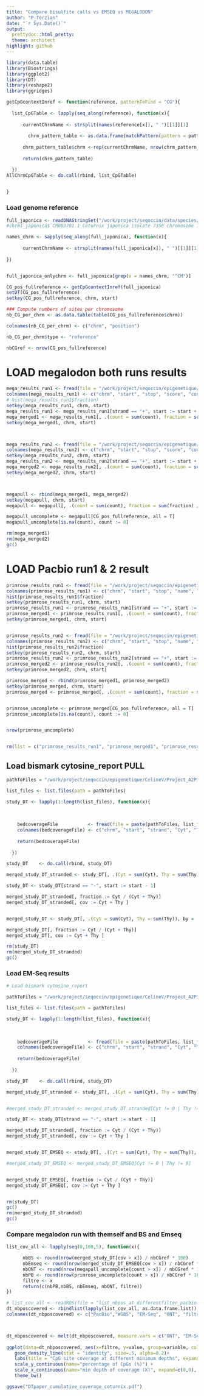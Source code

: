 ---
title: "Compare bisulfite calls vs EMSEQ vs MEGALODON"
author: "P_Terzian"
date: "`r Sys.Date()`"
output:
  prettydoc::html_pretty:
  theme: architect
highlight: github
---


```{r, include=FALSE}
library(data.table)
library(Biostrings)
library(ggplot2)
library(DT)
library(reshape2)
library(ggridges)

```

```{r}

getCpGcontextInref <- function(reference, patternToFind = "CG"){
  
  list_CpGTable <- lapply(seq_along(reference), function(x){
  
      currentChrmName <- strsplit(names(reference[x]), " ")[[1]][1]
  
        chrm_pattern_table <- as.data.frame(matchPattern(pattern = patternToFind, subject = reference[[x]])@ranges)
  
      chrm_pattern_table$chrm <-rep(currentChrmName, nrow(chrm_pattern_table))
      
      return(chrm_pattern_table)

  })
AllChrmCpGTable <- do.call(rbind, list_CpGTable)
  

}

```


### Load genome reference
```{r}

full_japonica <- readDNAStringSet("/work/project/seqoccin/data/species/coturnix_japonica/Coturnix_japonica_2.0/GCA_001577835.1_Coturnix_japonica_2.0_genomic.fa")
#chrm1_japonica$`CM003781.1 Coturnix japonica isolate 7356 chromosome 1, whole genome shotgun sequence`[CM003781[strand == "+"]$start]

names_chrm <- sapply(seq_along(full_japonica), function(x){
  
      currentChrmName <- strsplit(names(full_japonica[x]), " ")[[1]][1]
      
})


full_japonica_onlychrm <- full_japonica[grep(x = names_chrm, "^CM")]

CG_pos_fullreference <- getCpGcontextInref(full_japonica)
setDT(CG_pos_fullreference)
setkey(CG_pos_fullreference, chrm, start)

### Compute numbers of sites per chromosome
nb_CG_per_chrm <- as.data.table(table(CG_pos_fullreference$chrm))

colnames(nb_CG_per_chrm) <- c("chrm", "position")

nb_CG_per_chrm$type <- "reference"

nbCGref <- nrow(CG_pos_fullreference)
```


# LOAD megalodon both runs results
```{r}
mega_results_run1 <- fread(file = "/work/project/seqoccin/epigenetique/coturnix_japonica/PromethION_PAE47187_Promethion_PAE47965_natifs/megalodon_calling/2022_last_calls_with_bam_fastq_mod/coturnix_ref_PAE47187/modified_bases.5mC.bed", stringsAsFactors = FALSE)
colnames(mega_results_run1) <- c("chrm", "start", "stop", "score", "count", "strand", "start2", "stop2", "Idonknow", "count", "fraction")
# hist(mega_results_run1$fraction)
setkey(mega_results_run1, chrm, start)
mega_results_run1 <- mega_results_run1[strand == "+", start := start + 1]
mega_merged1 <- mega_results_run1[, .(count = sum(count), fraction = sum(fraction) / length(fraction)), by = .(chrm, start)]
setkey(mega_merged1, chrm, start)



mega_results_run2 <- fread(file = "/work/project/seqoccin/epigenetique/coturnix_japonica/PromethION_PAE47187_Promethion_PAE47965_natifs/megalodon_calling/2022_last_calls_with_bam_fastq_mod/coturnix_ref_PAE47965/modified_bases.5mC.bed", stringsAsFactors = FALSE)
colnames(mega_results_run2) <- c("chrm", "start", "stop", "score", "count", "strand", "start2", "stop2", "Idonknow", "count", "fraction")
setkey(mega_results_run2, chrm, start)
mega_results_run2 <- mega_results_run2[strand == "+", start := start + 1]
mega_merged2 <- mega_results_run2[, .(count = sum(count), fraction = sum(fraction) / length(fraction)), by = .(chrm, start)]
setkey(mega_merged2, chrm, start)



megapull <- rbind(mega_merged1, mega_merged2)
setkey(megapull, chrm, start)
megapull <- megapull[, .(count = sum(count), fraction = sum(fraction) / length(fraction)), by = .(chrm, start)]

megapull_uncomplete <- megapull[CG_pos_fullreference, all = T]
megapull_uncomplete[is.na(count), count := 0]

rm(mega_merged1)
rm(mega_merged2)
gc()

```

# LOAD Pacbio run1 & 2 result
```{r}
primrose_results_run1 <- fread(file = "/work/project/seqoccin/epigenetique/coturnix_japonica/PacBio/reference_coturnix/analysis/run_200820_203625/m64122_200820_203625.ccs.bedmethyl", stringsAsFactors = FALSE)
colnames(primrose_results_run1) <- c("chrm", "start", "stop", "name", "score", "strand", "start2", "stop2", "Idonknow", "count", "fraction", "cannonical", "modified", "filtered")
hist(primrose_results_run1$fraction)
setkey(primrose_results_run1, chrm, start)
primrose_results_run1 <- primrose_results_run1[strand == "+", start := start + 1]
primrose_merged1 <- primrose_results_run1[, .(count = sum(count), fraction = sum(fraction) / length(fraction)), by = .(chrm, start)]
setkey(primrose_merged1, chrm, start)


primrose_results_run2 <- fread(file = "/work/project/seqoccin/epigenetique/coturnix_japonica/PacBio/reference_coturnix/analysis/run_201001_030231/m64122_201001_030231.ccs.bedmethyl", stringsAsFactors = FALSE)
colnames(primrose_results_run2) <- c("chrm", "start", "stop", "name", "score", "strand", "start2", "stop2", "Idonknow", "count", "fraction", "cannonical", "modified", "filtered")
hist(primrose_results_run2$fraction)
setkey(primrose_results_run2, chrm, start)
primrose_results_run2 <- primrose_results_run2[strand == "+", start := start + 1]
primrose_merged2 <- primrose_results_run2[, .(count = sum(count), fraction = sum(fraction) / length(fraction)), by = .(chrm, start)]
setkey(primrose_merged2, chrm, start)

primrose_merged <- rbind(primrose_merged1, primrose_merged2)
setkey(primrose_merged, chrm, start)
primrose_merged <- primrose_merged[, .(count = sum(count), fraction = sum(fraction) / length(fraction)), by = .(chrm, start)]


primrose_uncomplete <- primrose_merged[CG_pos_fullreference, all = T]
primrose_uncomplete[is.na(count), count := 0]


nrow(primrose_uncomplete)


rm(list = c("primrose_results_run1", "primrose_merged1", "primrose_results_run2", "primrose_merged2"))


```


## Load bismark cytosine_report PULL
```{r}
pathToFiles = "/work/project/seqoccin/epigenetique/CelineV/Project_A2P1a-PlaGe-Caille.1447/Pool_run_bisulfite/MethylSeq-nfcore/coturnix_per-lane_param-zymo/results/bismark_methylation_calls/stranded_CpG_report/"

list_files <- list.files(path = pathToFiles)

study_DT <- lapply(1:length(list_files), function(x){
    
    
  
    bedcoverageFile           <- fread(file = paste(pathToFiles, list_files[x], sep=""))
    colnames(bedcoverageFile) <- c("chrm", "start", "strand", "Cyt", "Thy", "di_context", "tri_context")
    
    return(bedcoverageFile)
    
  })

study_DT    <- do.call(rbind, study_DT)

merged_study_DT_stranded <- study_DT[, .(Cyt = sum(Cyt), Thy = sum(Thy)), by = .(chrm, strand, start)]

study_DT <- study_DT[strand == "-", start := start - 1]

merged_study_DT_stranded[, fraction := Cyt / (Cyt + Thy)]
merged_study_DT_stranded[, cov := Cyt + Thy ]


merged_study_DT <- study_DT[, .(Cyt = sum(Cyt), Thy = sum(Thy)), by = .(chrm, start)]

merged_study_DT[, fraction := Cyt / (Cyt + Thy)]
merged_study_DT[, cov := Cyt + Thy ]

rm(study_DT)
rm(merged_study_DT_stranded)
gc()

```


### Load EM-Seq results
```{r}
# Load bismark cytosine_report

pathToFiles = "/work/project/seqoccin/epigenetique/CelineV/Project_A2P1a-PlaGe-Caille.1447/Run_Emseq_caille_ref.18827/MethylSeq-nfcore/Coturnix_japonica_other-param-emseq/results/bismark_methylation_calls/stranded_CpG_report/"

list_files <- list.files(path = pathToFiles)

study_DT <- lapply(1:length(list_files), function(x){
    
    
  
    bedcoverageFile           <- fread(file = paste(pathToFiles, list_files[x], sep=""))
    colnames(bedcoverageFile) <- c("chrm", "start", "strand", "Cyt", "Thy", "di_context", "tri_context")
    
    return(bedcoverageFile)
    
  })

study_DT    <- do.call(rbind, study_DT)

merged_study_DT_stranded <- study_DT[, .(Cyt = sum(Cyt), Thy = sum(Thy)), by = .(chrm, strand, start)]


#merged_study_DT_stranded <- merged_study_DT_stranded[Cyt != 0 | Thy != 0]

study_DT <- study_DT[strand == "-", start := start - 1]

merged_study_DT_stranded[, fraction := Cyt / (Cyt + Thy)]
merged_study_DT_stranded[, cov := Cyt + Thy ]


merged_study_DT_EMSEQ <- study_DT[, .(Cyt = sum(Cyt), Thy = sum(Thy)), by = .(chrm, start)]

#merged_study_DT_EMSEQ <- merged_study_DT_EMSEQ[Cyt != 0 | Thy != 0]


merged_study_DT_EMSEQ[, fraction := Cyt / (Cyt + Thy)]
merged_study_DT_EMSEQ[, cov := Cyt + Thy ]


rm(study_DT)
gc()
rm(merged_study_DT_stranded)
gc()


```


### Compare megalodon run with themself and BS and Emseq
```{r}

list_cov_all <- lapply(seq(0,100,5), function(x){

      nbBS <- round(nrow(merged_study_DT[cov > x]) / nbCGref * 100)
      nbEmseq <- round(nrow(merged_study_DT_EMSEQ[cov > x]) / nbCGref * 100)
      nbONT <- round(nrow(megapull_uncomplete[count > x]) / nbCGref * 100)
      nbPB <- round(nrow(primrose_uncomplete[count > x]) / nbCGref * 100)
      filtre <- x     
      return(c(nbPB,nbBS, nbEmseq, nbONT, filtre))
})

# list_cov_all <- readRDS(file = "list_nbpos_at_differentfilter_pacbio.RDS")
dt_nbposcovered <- rbindlist(lapply(list_cov_all, as.data.frame.list))
colnames(dt_nbposcovered) <- c("PacBio","WGBS", "EM-Seq", "ONT", "filtre")



dt_nbposcovered <- melt(dt_nbposcovered, measure.vars = c("ONT", "EM-Seq", "WGBS", "PacBio"))
 
ggplot(data=dt_nbposcovered, aes(x=filtre, y=value, group=variable, color=variable, fill=variable)) +
   geom_density_line(stat = "identity", size=.5, alpha=0.2)+
   labs(title = "CpG site coverage at different minimum depths", expand=c(0,0)) +
   scale_y_continuous(name="percentage of CpGs (%)") +
   scale_x_continuous(name="min depth of coverage (X)", expand=c(0,0), breaks=seq(0,100,10)) +
   theme_bw()

ggsave("DTpaper_cumulative_coverage_coturnix.pdf")

```


